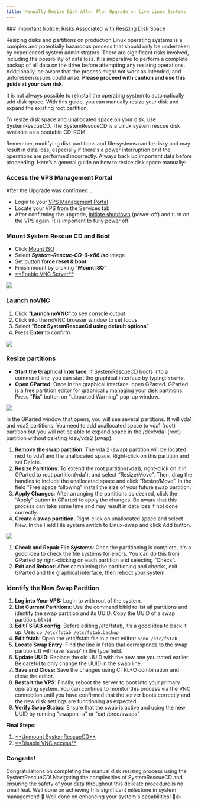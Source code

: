 ```yaml
---
title: Manually Resize Disk After Plan Upgrade on live Linux Systems
---
```


<Warning>
### Important Notice: Risks Associated with Resizing Disk Space

Resizing disks and partitions on production Linux operating systems is a complex and potentially hazardous process that should only be undertaken by experienced system administrators. There are significant risks involved, including the possibility of data loss. It is imperative to perform a complete backup of all data on the drive before attempting any resizing operations. Additionally, be aware that the process might not work as intended, and unforeseen issues could arise. **Please proceed with caution and use this guide at your own risk.**

</Warning>

It is not always possible to reinstall the operating system to automatically add disk space. With this guide, you can manually resize your disk and expand the existing root partition.

To resize disk space and unallocated space on your disk, use SystemRescueCD. The SystemRescueCD is a Linux system rescue disk available as a bootable CD-ROM.&#x20;

Remember, modifying disk partitions and file systems can be risky and may result in data loss, especially if there's a power interruption or if the operations are performed incorrectly. Always back up important data before proceeding.
Here’s a general guide on how to resize disk space manually:

### Access the VPS Management Portal

After the Upgrade was confirmed ...

- Login to your <a href="https://manage.edis.at/whmcs/clientarea.php" target="_blank">VPS Management Portal</a>
- Locate your VPS from the Services tab
- After confirming the upgrade, <a href="https://docs.edisglobal.com/power-cycle-or-reboot-a-vps" target="_blank">Initiate shutdown</a> (power-off) and turn on the VPS again. It is important to fully power off.

### Mount System Rescue CD and Boot

- Click <a href="https://docs.edisglobal.com/mount-iso-image" target="_blank">Mount ISO</a>
- Select **_System-Rescue-CD-6-x86.iso_** image
- Set button **force reset & boot**
- Finish mount by clicking "**Mount ISO**"
- <a href='https://docs.edisglobal.com/enable-vnc-server' target='_blank'>
    **Enable VNC Server**
  </a>

![](/assets/Ijip8O_qmSgr6LR-nJvf5_sysrescuecd1.png)

### Launch noVNC

1. Click "**Launch noVNC**" to see console output
2. Click into the noVNC browser window to set focus
3. Select "**Boot SystemRescueCd using default options**"
4. Press **Enter** to confirm

![](/assets/vg4lijwNdjgyOUDN05SQD_sysrescuecd2.png)

### Resize partitions

- **Start the Graphical Interface**: If SystemRescueCD boots into a command line, you can start the graphical interface by typing: `startx`.
- **Open GParted**: Once in the graphical interface, open GParted. GParted is a free partition editor for graphically managing your disk partitions. Press "**Fix**" button on "Libparted Warning" pop-up window.

![](/assets/-gvJtyF7VHSRiIGAeVws-_sysrescuecd3.png)

In the GParted window that opens, you will see several partitions. It will vda1 and vda2 partitions. You need to add unallocated space to vda1 (root) partition but you will not be able to expand space in the /dev/vda1 (root) partition without deleting /dev/vda2 (swap). &#x20;

1. **Remove the swap partition**. The vda 2 (swap) partition will be located next to vda1 and the unallocated space. Right-click on this partition and set Delete.&#x20;
2. **Resize Partitions**: To extend the root partition(vda1), right-click on it in GParted to root partition(vda1), and select “Resize/Move”. Then, drag the handles to include the unallocated space and click “Resize/Move”. In the field "Free space following" install the size of your future swap partition.
3. **Apply Changes**: After arranging the partitions as desired, click the “Apply” button in GParted to apply the changes. Be aware that this process can take some time and may result in data loss if not done correctly.
4. **Сreate a swap partition**. Right-click on unallocated space and select New. In the Field File system switch to Linux-swap and click Add button.

![](/assets/13ePrT-SgVGNR1CSJAvv7_sysrescuecd5.png)

1. **Check and Repair File Systems**: Once the partitioning is complete, it's a good idea to check the file systems for errors. You can do this from GParted by right-clicking on each partition and selecting “Check”.
2. **Exit and Reboot**: After completing the partitioning and checks, exit GParted and the graphical interface, then reboot your system.

### Identify the New Swap Partition

1. **Log into Your VPS:** Login to with root of the system.
2. **List Current Partitions**: Use the command blkid to list all partitions and identify the swap partition and its UUID. Copy the UUID of a swap partition.
   `blkid`
3. **Edit FSTAB** **config:** Before editing /etc/fstab, it’s a good idea to back it up. Use:
   `cp /etc/fstab /etc/fstab.backup`
4. **Edit fstab**: Open the /etc/fstab file in a text editor:
   `nano /etc/fstab`
5. **Locate Swap Entry**: Find the line in fstab that corresponds to the swap partition. It will have 'swap' in the type field.
6. **Update UUID**: Replace the old UUID with the new one you noted earlier. Be careful to only change the UUID in the swap line.
7. **Save and Close:** Save the changes using CTRL+O combination and close the editor.
8. **Restart the VPS**: Finally, reboot the server to boot into your primary operating system. You can continue to monitor this process via the VNC connection until you have confirmed that the server boots correctly and the new disk settings are functioning as expected.
9. **Verify Swap Status:** Ensure that the swap is active and using the new UUID by running "swapon -s" or "cat /proc/swaps"

**Final Steps**:

1. <a href='https://docs.edisglobal.com/mount-iso-image' target='_blank'>
     **Unmount SystemRescueCD**
   </a>
2. <a href='https://docs.edisglobal.com/enable-vnc-server' target='_blank'>
     **Disable VNC access**
   </a>

### Congrats!

Congratulations on completing the manual disk resizing process using the SystemRescueCD! Navigating the complexities of SystemRescueCD and ensuring the safety of your data throughout this delicate procedure is no small feat. Well done on achieving this significant milestone in system management! 🌟 Well done on enhancing your system's capabilities! 🎉👍
